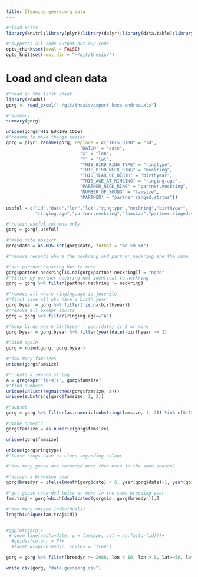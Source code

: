 ```yaml
---
title: Cleaning geese.org data
---
```

```r
#'load knitr
library(knitr);library(plyr);library(dplyr);library(data.table);library(purrr);library(ggplot2);library(readxl)

#'suppress all code output but run code
opts_chunk$set(eval = FALSE)
opts_knit$set(root.dir = "~/git/thesis/")
```

# Load and clean data

```r
#'read in the first sheet
library(readxl)
gorg <- read_excel("~/git/thesis/export-kees-andrea.xls")

#'summary
summary(gorg)

unique(gorg$THIS_EURING_CODE)
#'rename to make things easier
gorg = plyr::rename(gorg, replace = c("THIS_BIRD" = "id",
                            "DATUM" = "date",
                            "X" = "lon",
                            "Y" = "lat",
                            "THIS_BIRD_RING_TYPE" = "ringtype",
                            "THIS_BIRD_NECK_RING" = "neckring",
                            "THIS_YEAR_OF_BIRTH" = "birthyear",
                            "THIS_AGE_AT_RINGING" = "ringing.age",
                            "PARTNER_NECK_RING" = "partner.neckring",
                            "NUMBER_OF_YOUNG" = "famsize",
                            "PARTNER" = "partner.ringed.status"))

useful = c("id","date","lon","lat","ringtype","neckring","birthyear",
           "ringing.age","partner.neckring","famsize","partner.ringed.status")

#'retain useful columns only
gorg = gorg[,useful]

#'make date posixct
gorg$date = as.POSIXct(gorg$date, format = "%d-%m-%Y")
```

```r
#'remove records where the neckring and partner.neckring are the same

#'set partner neckring NAs to none
gorg$partner.neckring[is.na(gorg$partner.neckring)] = "none"
#'filter by partner neckring not identical to neckring
gorg = gorg %>% filter(partner.neckring != neckring)
```

```r
#'remove all where ringing.age is juvenile
#'first save all who have a birth year
gorg.byear = gorg %>% filter(!is.na(birthyear))
#'remove all except adults
gorg = gorg %>% filter(ringing.age=="A")

#'keep birds where birthyear - year(date) is 2 or more
gorg.byear = gorg.byear %>% filter(year(date)-birthyear >= 2)

#'bind again
gorg = rbind(gorg, gorg.byear)
```

```r
#'how many famsizes
unique(gorg$famsize)

#'create a search string
a = gregexpr("[0-9]+", gorg$famsize)
#'find numbers
unique(unlist(regmatches(gorg$famsize, a)))
unique(substring(gorg$famsize, 1, 2))

#'subset
gorg = gorg %>% filter(as.numeric(substring(famsize, 1, 2)) %in% c(0:12))

#'make numeric
gorg$famsize = as.numeric(gorg$famsize)

unique(gorg$famsize)
```

```r
unique(gorg$ringtype)
#'these rings have no clues regarding colour
```

```r
#'how many geese are recorded more than once in the same season?

#'assign a breeding year 
gorg$breedyr = ifelse(month(gorg$date) < 6, year(gorg$date)-1, year(gorg$date))

#'get geese recorded twice or more in the same breeding year
fam.traj = gorg[which(duplicated(gorg$id, gorg$breedyr)),]

#'how many unique individuals?
length(unique(fam.traj$id))


#ggplot(gorg)+
 # geom_line(aes(x=date, y = famsize, col = as.factor(id)))+
  #guides(colour = F)+
  #facet_wrap(~breedyr, scales = "free")
```



```r
gorg = gorg %>% filter(breedyr >= 2000, lon < 10, lon > 0, lat>=50, lat<=54)

write.csv(gorg, "data.geeseorg.csv")
```
